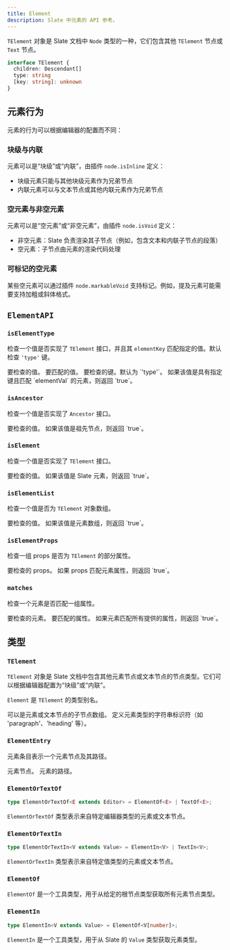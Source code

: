 ```yaml
---
title: Element
description: Slate 中元素的 API 参考。
---
```


`TElement` 对象是 Slate 文档中 `Node` 类型的一种，它们包含其他 `TElement` 节点或 `Text` 节点。

```typescript
interface TElement {
  children: Descendant[]
  type: string
  [key: string]: unknown
}
```

## 元素行为

元素的行为可以根据编辑器的配置而不同：

### 块级与内联

元素可以是“块级”或“内联”，由插件 `node.isInline` 定义：

- 块级元素只能与其他块级元素作为兄弟节点
- 内联元素可以与文本节点或其他内联元素作为兄弟节点

### 空元素与非空元素

元素可以是“空元素”或“非空元素”，由插件 `node.isVoid` 定义：

- 非空元素：Slate 负责渲染其子节点（例如，包含文本和内联子节点的段落）
- 空元素：子节点由元素的渲染代码处理

### 可标记的空元素

某些空元素可以通过插件 `node.markableVoid` 支持标记。例如，提及元素可能需要支持加粗或斜体格式。

## `ElementAPI`

### `isElementType`

检查一个值是否实现了 `TElement` 接口，并且其 `elementKey` 匹配指定的值。默认检查 `'type'` 键。

<API name="isElementType">
<APIParameters>
  <APIItem name="value" type="any">
    要检查的值。
  </APIItem>
  <APIItem name="elementVal" type="string">
    要匹配的值。
  </APIItem>
  <APIItem name="elementKey" type="string" optional>
    要检查的键。默认为 `'type'`。
  </APIItem>
</APIParameters>

<APIReturns type="boolean">
  如果该值是具有指定键且匹配 `elementVal` 的元素，则返回 `true`。
</APIReturns>
</API>

### `isAncestor`

检查一个值是否实现了 `Ancestor` 接口。

<API name="isAncestor">
<APIParameters>
  <APIItem name="value" type="any">
    要检查的值。
  </APIItem>
</APIParameters>

<APIReturns type="boolean">
  如果该值是祖先节点，则返回 `true`。
</APIReturns>
</API>

### `isElement`

检查一个值是否实现了 `TElement` 接口。

<API name="isElement">
<APIParameters>
  <APIItem name="value" type="any">
    要检查的值。
  </APIItem>
</APIParameters>

<APIReturns type="boolean">
  如果该值是 Slate 元素，则返回 `true`。
</APIReturns>
</API>

### `isElementList`

检查一个值是否为 `TElement` 对象数组。

<API name="isElementList">
<APIParameters>
  <APIItem name="value" type="any">
    要检查的值。
  </APIItem>
</APIParameters>

<APIReturns type="boolean">
  如果该值是元素数组，则返回 `true`。
</APIReturns>
</API>

### `isElementProps`

检查一组 props 是否为 `TElement` 的部分属性。

<API name="isElementProps">
<APIParameters>
  <APIItem name="props" type="any">
    要检查的 props。
  </APIItem>
</APIParameters>

<APIReturns type="boolean">
  如果 props 匹配元素属性，则返回 `true`。
</APIReturns>
</API>

### `matches`

检查一个元素是否匹配一组属性。

<API name="matches">
<APIParameters>
  <APIItem name="element" type="TElement">
    要检查的元素。
  </APIItem>
  <APIItem name="props" type="Partial<TElement>">
    要匹配的属性。
  </APIItem>
</APIParameters>

<APIReturns type="boolean">
  如果元素匹配所有提供的属性，则返回 `true`。
</APIReturns>
</API>

## 类型

### `TElement`

`TElement` 对象是 Slate 文档中包含其他元素节点或文本节点的节点类型。它们可以根据编辑器配置为“块级”或“内联”。

`Element` 是 `TElement` 的类型别名。

<API name="TElement">
<APIAttributes>
  <APIItem name="children" type="Descendant[]">
    可以是元素或文本节点的子节点数组。
  </APIItem>
  <APIItem name="type" type="string">
    定义元素类型的字符串标识符（如 'paragraph'、'heading' 等）。
  </APIItem>
</APIAttributes>
</API>

### `ElementEntry`

元素条目表示一个元素节点及其路径。

<API name="ElementEntry">
<APIAttributes>
  <APIItem name="0" type="Element">
    元素节点。
  </APIItem>
  <APIItem name="1" type="Path">
    元素的路径。
  </APIItem>
</APIAttributes>
</API>

### `ElementOrTextOf`

```ts
type ElementOrTextOf<E extends Editor> = ElementOf<E> | TextOf<E>;
```

`ElementOrTextOf` 类型表示来自特定编辑器类型的元素或文本节点。

### `ElementOrTextIn`

```ts
type ElementOrTextIn<V extends Value> = ElementIn<V> | TextIn<V>;
```

`ElementOrTextIn` 类型表示来自特定值类型的元素或文本节点。

### `ElementOf`

`ElementOf` 是一个工具类型，用于从给定的根节点类型获取所有元素节点类型。

### `ElementIn`

```ts
type ElementIn<V extends Value> = ElementOf<V[number]>;
```

`ElementIn` 是一个工具类型，用于从 Slate 的 `Value` 类型获取元素类型。
```
